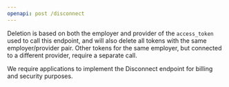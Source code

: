 ```yaml
---
openapi: post /disconnect
---
```

Deletion is based on both the employer and provider of the `access_token` used to call this endpoint, and will also delete all tokens with the same employer/provider pair. Other tokens for the same employer, but connected to a different provider, require a separate call.

We require applications to implement the Disconnect endpoint for billing and security purposes.
